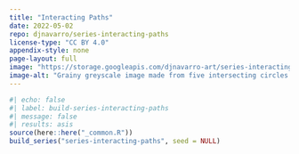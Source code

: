 ```yaml
---
title: "Interacting Paths"
date: 2022-05-02
repo: djnavarro/series-interacting-paths
license-type: "CC BY 4.0"
appendix-style: none
page-layout: full
image: "https://storage.googleapis.com/djnavarro-art/series-interacting-paths/800/pollen_78_7904.jpg"
image-alt: "Grainy greyscale image made from five intersecting circles with numerous paths creating a textured look"
---
```

   
::: {.grid}
  
```r
#| echo: false
#| label: build-series-interacting-paths
#| message: false
#| results: asis
source(here::here("_common.R"))
build_series("series-interacting-paths", seed = NULL)
```
   
:::
   
